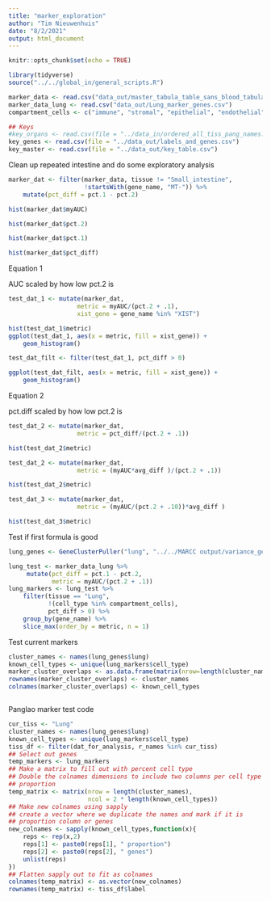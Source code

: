 ```yaml
---
title: "marker_exploration"
author: "Tim Nieuwenhuis"
date: "8/2/2021"
output: html_document
---
```


```r
knitr::opts_chunk$set(echo = TRUE)
```

```r
library(tidyverse)
source("../../global_in/general_scripts.R")
```

```r
marker_data <- read.csv("data_out/master_tabula_table_sans_blood_tabula.csv")
marker_data_lung <- read.csv("data_out/Lung_marker_genes.csv")
compartment_cells <- c("immune", "stromal", "epithelial", "endothelial")

## Keys
#key_organs <- read.csv(file = "../data_in/ordered_all_tiss_pang_names.csv")
key_genes <- read.csv(file = "../data_out/labels_and_genes.csv")
key_master <- read.csv(file = "../data_out/key_table.csv")
```
Clean up repeated  intestine and do some exploratory analysis
```r
marker_dat <- filter(marker_data, tissue != "Small_intestine",
                     !startsWith(gene_name, "MT-")) %>%
    mutate(pct_diff = pct.1 - pct.2)

hist(marker_dat$myAUC)

hist(marker_dat$pct.2)

hist(marker_dat$pct.1)

hist(marker_dat$pct_diff)

```

Equation 1

AUC scaled by how low pct.2 is
```r
test_dat_1 <- mutate(marker_dat,
                   metric = myAUC/(pct.2 + .1),
                   xist_gene = gene_name %in% "XIST")

hist(test_dat_1$metric)
ggplot(test_dat_1, aes(x = metric, fill = xist_gene)) +
    geom_histogram()

test_dat_filt <- filter(test_dat_1, pct_diff > 0)

ggplot(test_dat_filt, aes(x = metric, fill = xist_gene)) +
    geom_histogram()
```
Equation 2

pct.diff scaled by how low pct.2 is
```r
test_dat_2 <- mutate(marker_dat,
                   metric = pct_diff/(pct.2 + .1))

hist(test_dat_2$metric)
```

```r
test_dat_2 <- mutate(marker_dat,
                   metric = (myAUC*avg_diff )/(pct.2 + .1))

hist(test_dat_2$metric)
```



```r
test_dat_3 <- mutate(marker_dat,
                   metric = (myAUC/(pct.2 + .10))*avg_diff )

hist(test_dat_3$metric)

```


Test if first formula is good
```r
lung_genes <- GeneClusterPuller("lung", "../../MARCC output/variance_genes_kendall/")

lung_test <- marker_data_lung %>%
     mutate(pct_diff = pct.1 - pct.2,
            metric = myAUC/(pct.2 + .1))
lung_markers <- lung_test %>%
    filter(tissue == "Lung",
           !(cell_type %in% compartment_cells),
           pct_diff > 0) %>%
    group_by(gene_name) %>%
    slice_max(order_by = metric, n = 1)

```

Test current markers
```r
cluster_names <- names(lung_genes$lung)
known_cell_types <- unique(lung_markers$cell_type)
marker_cluster_overlaps <- as.data.frame(matrix(nrow=length(cluster_names), ncol =length(known_cell_types)))
rownames(marker_cluster_overlaps) <- cluster_names
colnames(marker_cluster_overlaps) <- known_cell_types



```

Panglao marker test code

```r
cur_tiss <- "Lung"
cluster_names <- names(lung_genes$lung)
known_cell_types <- unique(lung_markers$cell_type)
tiss_df <- filter(dat_for_analysis, r_names %in% cur_tiss)
## Select out genes
temp_markers <- lung_markers
## Make a matrix to fill out with percent cell type
## Double the colnames dimensions to include two columns per cell type
## proportion 
temp_matrix <- matrix(nrow = length(cluster_names),
                      ncol = 2 * length(known_cell_types))
## Make new colnames using sapply
## create a vector where we duplicate the names and mark if it is
## proportion column or genes
new_colnames <- sapply(known_cell_types,function(x){
    reps <- rep(x,2)
    reps[1] <- paste0(reps[1], " proportion")
    reps[2] <- paste0(reps[2], " genes")
    unlist(reps)
})
## Flatten sapply out to fit as colnames
colnames(temp_matrix) <- as.vector(new_colnames) 
rownames(temp_matrix) <- tiss_df$label
```

